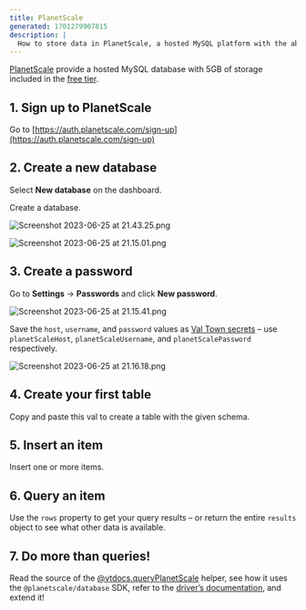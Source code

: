 ```yaml
---
title: PlanetScale
generated: 1701279907815
description: |
  How to store data in PlanetScale, a hosted MySQL platform with the ability to scale beyond a single instance and evolve schemas.
---
```



[PlanetScale](https://planetscale.com/) provide a hosted MySQL database with 5GB
of storage included in the [free tier](https://planetscale.com/pricing).

## 1. Sign up to PlanetScale

Go to
[https://auth.planetscale.com/sign-up](https://auth.planetscale.com/sign-up)

## 2. Create a new database

Select **New database** on the dashboard.

Create a database.

![Screenshot 2023-06-25 at 21.43.25.png](./planetscale/screenshot_2023-06-25_at_214325.png)

![Screenshot 2023-06-25 at 21.15.01.png](./planetscale/screenshot_2023-06-25_at_211501.png)

## 3. Create a password

Go to **Settings** → **Passwords** and click **New password**.

![Screenshot 2023-06-25 at 21.15.41.png](./planetscale/screenshot_2023-06-25_at_211541.png)

Save the `host`, `username`, and `password` values as
[Val Town secrets](https://www.val.town/settings/secrets) – use
`planetScaleHost`, `planetScaleUsername`, and `planetScalePassword`
respectively.

![Screenshot 2023-06-25 at 21.16.18.png](./planetscale/screenshot_2023-06-25_at_211618.png)

## 4. Create your first table

Copy and paste this val to create a table with the given schema.

<Val url="https://www.val.town/embed/vtdocs.planetScaleCreateStockTable" />

## 5. Insert an item

Insert one or more items.

<Val url="https://www.val.town/embed/vtdocs.planetScaleInsertStockTable" />

## 6. Query an item

Use the `rows` property to get your query results – or return the entire
`results` object to see what other data is available.

<Val url="https://www.val.town/embed/vtdocs.planetScaleSelectStockTable" />

## 7. Do more than queries!

Read the source of the
[@vtdocs.queryPlanetScale](https://www.val.town/v/vtdocs.queryPlanetScale)
helper, see how it uses the `@planetscale/database` SDK, refer to the
[driver’s documentation](https://github.com/planetscale/database-js), and extend
it!

<Val url="https://www.val.town/embed/vtdocs.queryPlanetScale" />
